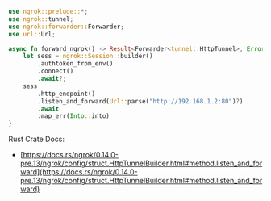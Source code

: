 ```rust
use ngrok::prelude::*;
use ngrok::tunnel;
use ngrok::forwarder::Forwarder;
use url::Url;

async fn forward_ngrok() -> Result<Forwarder<tunnel::HttpTunnel>, Error> {
    let sess = ngrok::Session::builder()
        .authtoken_from_env()
        .connect()
        .await?;
    sess
        .http_endpoint()
        .listen_and_forward(Url::parse("http://192.168.1.2:80")?)
        .await
        .map_err(Into::into)
}
```

Rust Crate Docs:

- [https://docs.rs/ngrok/0.14.0-pre.13/ngrok/config/struct.HttpTunnelBuilder.html#method.listen_and_forward](https://docs.rs/ngrok/0.14.0-pre.13/ngrok/config/struct.HttpTunnelBuilder.html#method.listen_and_forward)
